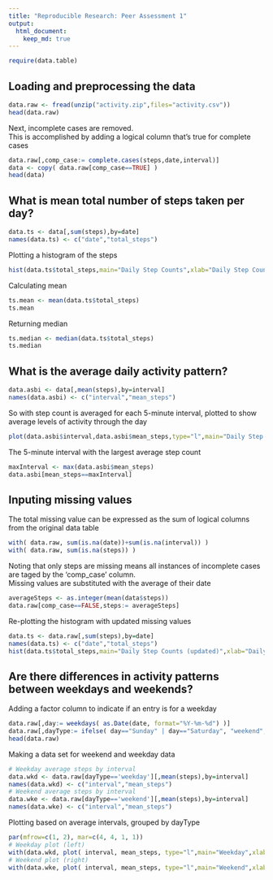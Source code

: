 ```yaml
---
title: "Reproducible Research: Peer Assessment 1"
output: 
  html_document:
    keep_md: true
---
```


```r
require(data.table)
```

## Loading and preprocessing the data

```r
data.raw <- fread(unzip("activity.zip",files="activity.csv"))
head(data.raw)
```

Next, incomplete cases are removed.  
This is accomplished by adding a logical column that's true for complete cases

```r
data.raw[,comp_case:= complete.cases(steps,date,interval)]
data <- copy( data.raw[comp_case==TRUE] )
head(data)
```

## What is mean total number of steps taken per day?

```r
data.ts <- data[,sum(steps),by=date]
names(data.ts) <- c("date","total_steps")
```

Plotting a histogram of the steps

```r
hist(data.ts$total_steps,main="Daily Step Counts",xlab="Daily Step Count",ylab="Frequency",col="red")
```

Calculating mean

```r
ts.mean <- mean(data.ts$total_steps)
ts.mean
```

Returning median

```r
ts.median <- median(data.ts$total_steps)
ts.median
```

## What is the average daily activity pattern?

```r
data.asbi <- data[,mean(steps),by=interval]
names(data.asbi) <- c("interval","mean_steps")
```

So with step count is averaged for each 5-minute interval, 
plotted to show average levels of activity through the day

```r
plot(data.asbi$interval,data.asbi$mean_steps,type="l",main="Daily Step Counts",xlab="Interval (minutes)",ylab="Average Step-Count",col="blue")
```

The 5-minute interval with the largest average step count

```r
maxInterval <- max(data.asbi$mean_steps)
data.asbi[mean_steps==maxInterval]
```

## Inputing missing values

The total missing value can be expressed as the sum of logical columns from the original data table

```r
with( data.raw, sum(is.na(date))+sum(is.na(interval)) )
with( data.raw, sum(is.na(steps)) )
```

Noting that only steps are missing means all instances of incomplete cases are taged by the 'comp_case' column.  
Missing values are substituted with the average of their date

```r
averageSteps <- as.integer(mean(data$steps))
data.raw[comp_case==FALSE,steps:= averageSteps]
```

Re-plotting the histogram with updated missing values

```r
data.ts <- data.raw[,sum(steps),by=date]
names(data.ts) <- c("date","total_steps")
hist(data.ts$total_steps,main="Daily Step Counts (updated)",xlab="Daily Step Count",ylab="Frequency",col="green")
```

## Are there differences in activity patterns between weekdays and weekends?

Adding a factor column to indicate if an entry is for a weekday

```r
data.raw[,day:= weekdays( as.Date(date, format="%Y-%m-%d") )]
data.raw[,dayType:= ifelse( day=="Sunday" | day=="Saturday", "weekend", "weekday" ) ]
head(data.raw)
```

Making a data set for weekend and weekday data

```r
# Weekday average steps by interval
data.wkd <- data.raw[dayType=='weekday'][,mean(steps),by=interval]
names(data.wkd) <- c("interval","mean_steps")
# Weekend average steps by interval
data.wke <- data.raw[dayType=='weekend'][,mean(steps),by=interval]
names(data.wke) <- c("interval","mean_steps")
```

Plotting based on average intervals, grouped by dayType

```r
par(mfrow=c(1, 2), mar=c(4, 4, 1, 1))
# Weekday plot (left)
with(data.wkd, plot( interval, mean_steps, type="l",main="Weekday",xlab="Interval (minutes)",ylab="Average Step-Count",col="blue")  )
# Weekend plot (right)
with(data.wke, plot( interval, mean_steps, type="l",main="Weekend",xlab="Interval (minutes)",ylab="Average Step-Count",col="purple")  )
```






